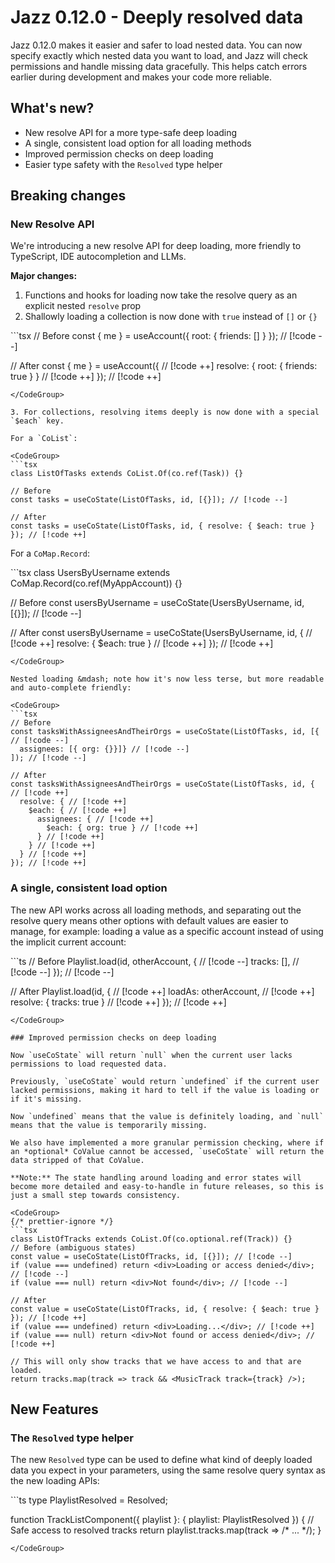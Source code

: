 

# Jazz 0.12.0 - Deeply resolved data

Jazz 0.12.0 makes it easier and safer to load nested data. You can now specify exactly which nested data you want to load, and Jazz will check permissions and handle missing data gracefully. This helps catch errors earlier during development and makes your code more reliable.

## What's new?

- New resolve API for a more type-safe deep loading
- A single, consistent load option for all loading methods
- Improved permission checks on deep loading
- Easier type safety with the `Resolved` type helper

## Breaking changes

### New Resolve API

We're introducing a new resolve API for deep loading, more friendly to TypeScript, IDE autocompletion and LLMs.

**Major changes:**

1. Functions and hooks for loading now take the resolve query as an explicit nested `resolve` prop
2. Shallowly loading a collection is now done with `true` instead of `[]` or `{}`

<CodeGroup>
```tsx
// Before
const { me } = useAccount({ root: { friends: [] } }); // [!code --]

// After
const { me } = useAccount({ // [!code ++]
  resolve: { root: { friends: true } } // [!code ++]
}); // [!code ++]
```
</CodeGroup>

3. For collections, resolving items deeply is now done with a special `$each` key.

For a `CoList`:

<CodeGroup>
```tsx
class ListOfTasks extends CoList.Of(co.ref(Task)) {}

// Before
const tasks = useCoState(ListOfTasks, id, [{}]); // [!code --]

// After
const tasks = useCoState(ListOfTasks, id, { resolve: { $each: true } }); // [!code ++]
```
</CodeGroup>

For a `CoMap.Record`:

<CodeGroup>
```tsx
class UsersByUsername extends CoMap.Record(co.ref(MyAppAccount)) {}

// Before
const usersByUsername = useCoState(UsersByUsername, id, [{}]); // [!code --]

// After
const usersByUsername = useCoState(UsersByUsername, id, { // [!code ++]
  resolve: { $each: true } // [!code ++]
}); // [!code ++]
```
</CodeGroup>

Nested loading &mdash; note how it's now less terse, but more readable and auto-complete friendly:

<CodeGroup>
```tsx
// Before
const tasksWithAssigneesAndTheirOrgs = useCoState(ListOfTasks, id, [{ // [!code --]
  assignees: [{ org: {}}]} // [!code --]
]); // [!code --]

// After
const tasksWithAssigneesAndTheirOrgs = useCoState(ListOfTasks, id, { // [!code ++]
  resolve: { // [!code ++]
    $each: { // [!code ++]
      assignees: { // [!code ++]
        $each: { org: true } // [!code ++]
      } // [!code ++]
    } // [!code ++]
  } // [!code ++]
}); // [!code ++]
```
</CodeGroup>

### A single, consistent load option

The new API works across all loading methods, and separating out the resolve query means
other options with default values are easier to manage, for example: loading a value as a specific account instead of using the implicit current account:

<CodeGroup>
```ts
// Before
Playlist.load(id, otherAccount, { // [!code --]
  tracks: [], // [!code --]
}); // [!code --]

// After
Playlist.load(id, { // [!code ++]
  loadAs: otherAccount, // [!code ++]
  resolve: { tracks: true } // [!code ++]
}); // [!code ++]
```
</CodeGroup>

### Improved permission checks on deep loading

Now `useCoState` will return `null` when the current user lacks permissions to load requested data.

Previously, `useCoState` would return `undefined` if the current user lacked permissions, making it hard to tell if the value is loading or if it's missing.

Now `undefined` means that the value is definitely loading, and `null` means that the value is temporarily missing.

We also have implemented a more granular permission checking, where if an *optional* CoValue cannot be accessed, `useCoState` will return the data stripped of that CoValue.

**Note:** The state handling around loading and error states will become more detailed and easy-to-handle in future releases, so this is just a small step towards consistency.

<CodeGroup>
{/* prettier-ignore */}
```tsx
class ListOfTracks extends CoList.Of(co.optional.ref(Track)) {}
// Before (ambiguous states)
const value = useCoState(ListOfTracks, id, [{}]); // [!code --]
if (value === undefined) return <div>Loading or access denied</div>; // [!code --]
if (value === null) return <div>Not found</div>; // [!code --]

// After
const value = useCoState(ListOfTracks, id, { resolve: { $each: true } }); // [!code ++]
if (value === undefined) return <div>Loading...</div>; // [!code ++]
if (value === null) return <div>Not found or access denied</div>; // [!code ++]

// This will only show tracks that we have access to and that are loaded.
return tracks.map(track => track && <MusicTrack track={track} />);
```
</CodeGroup>

## New Features

### The `Resolved` type helper

The new `Resolved` type can be used to define what kind of deeply loaded data you expect in your parameters, using the same resolve query syntax as the new loading APIs:

<CodeGroup>
```ts
type PlaylistResolved = Resolved<Playlist, {
  tracks: { $each: true }
}>;

function TrackListComponent({ playlist }: { playlist: PlaylistResolved }) {
  // Safe access to resolved tracks
  return playlist.tracks.map(track => /* ... */);
}
```
</CodeGroup>
